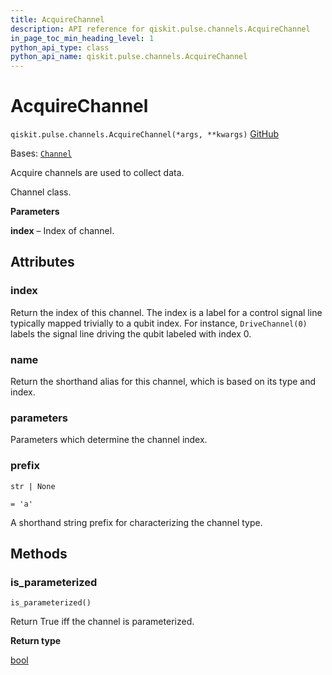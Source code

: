 ```yaml
---
title: AcquireChannel
description: API reference for qiskit.pulse.channels.AcquireChannel
in_page_toc_min_heading_level: 1
python_api_type: class
python_api_name: qiskit.pulse.channels.AcquireChannel
---
```


# AcquireChannel

<span id="qiskit.pulse.channels.AcquireChannel" />

`qiskit.pulse.channels.AcquireChannel(*args, **kwargs)` [GitHub](https://github.com/qiskit/qiskit/tree/main/qiskit/pulse/channels.py "view source code")

Bases: [`Channel`](pulse#qiskit.pulse.channels.Channel "qiskit.pulse.channels.Channel")

Acquire channels are used to collect data.

Channel class.

**Parameters**

**index** – Index of channel.

## Attributes

<span id="qiskit.pulse.channels.AcquireChannel.index" />

### index

Return the index of this channel. The index is a label for a control signal line typically mapped trivially to a qubit index. For instance, `DriveChannel(0)` labels the signal line driving the qubit labeled with index 0.

<span id="qiskit.pulse.channels.AcquireChannel.name" />

### name

Return the shorthand alias for this channel, which is based on its type and index.

<span id="qiskit.pulse.channels.AcquireChannel.parameters" />

### parameters

Parameters which determine the channel index.

<span id="qiskit.pulse.channels.AcquireChannel.prefix" />

### prefix

`str | None`

`= 'a'`

A shorthand string prefix for characterizing the channel type.

## Methods

### is\_parameterized

<span id="qiskit.pulse.channels.AcquireChannel.is_parameterized" />

`is_parameterized()`

Return True iff the channel is parameterized.

**Return type**

[bool](https://docs.python.org/3/library/functions.html#bool "(in Python v3.12)")

